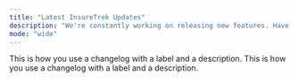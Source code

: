 ```yaml
---
title: "Latest InsureTrek Updates"
description: "We're constantly working on releasing new features. Have an idea? [Let us know](mailto:hello@insuretrek.com)."
mode: "wide"
---
```


<Update label="2024-10-12" description="v0.1.1">
  This is how you use a changelog with a label 
  and a description.
</Update>
<Update label="2024-10-11" description="v0.1.0">
  This is how you use a changelog with a label 
  and a description.
</Update>